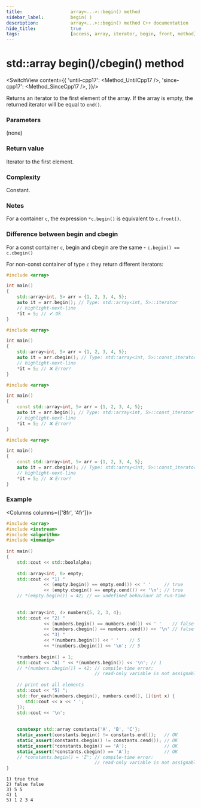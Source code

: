 ```yaml
---
title:					array<...>::begin() method
sidebar_label:			begin( )
description:			array<...>::begin() method C++ documentation
hide_title:				true
tags:					[access, array, iterator, begin, front, method]
---
```



<!-- Terms -->

<!----------------- Codes ---------------------->

<!-- begin() -->

# std::array begin()/cbegin() method

<SwitchView content={{
        'until-cpp17': <Method_UntilCpp17 />,
        'since-cpp17': <Method_SinceCpp17 />,
    }}/>

Returns an <Tooltip title={Term_ContAlias_Iterator}>iterator</Tooltip> to the first element of the array.
If the array is empty, the returned iterator will be equal to `end()`.

### Parameters

(none)

### Return value

Iterator to the first element.

### Complexity

Constant.

### Notes

For a container `c`, the expression `*c.begin()` is equivalent to `c.front()`.

### Difference between begin and cbegin

For a const container `c`, begin and cbegin are the same - `c.begin() == c.cbegin()`

For non-const container of type `c` they return different iterators:

<Tabs>
<TabItem value="non-const-container" label="Non const container" default>

<Tabs>
<TabItem value="begin" label="Begin" default>

```cpp
#include <array>

int main()
{
    std::array<int, 5> arr = {1, 2, 3, 4, 5};
    auto it = arr.begin(); // Type: std::array<int, 5>::iterator
    // highlight-next-line
    *it = 5; // ✔ Ok
}
```

</TabItem>
<TabItem value="cbegin" label="Cbegin" default>

```cpp
#include <array>

int main()
{
    std::array<int, 5> arr = {1, 2, 3, 4, 5};
    auto it = arr.cbegin(); // Type: std::array<int, 5>::const_iterator
    // highlight-next-line
    *it = 5; // ❌ Error! 
}
```

</TabItem>
</Tabs>

</TabItem>
<TabItem value="const-container" label="Const container">

<Tabs>
<TabItem value="begin" label="Begin" default>

```cpp
#include <array>

int main()
{
    const std::array<int, 5> arr = {1, 2, 3, 4, 5};
    auto it = arr.begin(); // Type: std::array<int, 5>::const_iterator
    // highlight-next-line
    *it = 5; // ❌ Error! 
}
```

</TabItem>
<TabItem value="cbegin" label="Cbegin" default>

```cpp
#include <array>

int main()
{
    const std::array<int, 5> arr = {1, 2, 3, 4, 5};
    auto it = arr.cbegin(); // Type: std::array<int, 5>::const_iterator
    // highlight-next-line
    *it = 5; // ❌ Error! 
}
```

</TabItem>
</Tabs>

</TabItem>
</Tabs>

### Example

<Columns columns={['8fr', '4fr']}>
<div>

```cpp title='Main.cpp' showLineNumbers
#include <array>
#include <iostream>
#include <algorithm>
#include <iomanip>
 
int main()
{
    std::cout << std::boolalpha;
 
    std::array<int, 0> empty;
    std::cout << "1) "
              << (empty.begin() == empty.end()) << ' '     // true
              << (empty.cbegin() == empty.cend()) << '\n'; // true
    // *(empty.begin()) = 42; // => undefined behaviour at run-time
 
 
    std::array<int, 4> numbers{5, 2, 3, 4};
    std::cout << "2) "
              << (numbers.begin() == numbers.end()) << ' '    // false
              << (numbers.cbegin() == numbers.cend()) << '\n' // false
              << "3) "
              << *(numbers.begin()) << ' '    // 5
              << *(numbers.cbegin()) << '\n'; // 5
 
    *numbers.begin() = 1;
    std::cout << "4) " << *(numbers.begin()) << '\n'; // 1
    // *(numbers.cbegin()) = 42; // compile-time error: 
                                 // read-only variable is not assignable
 
    // print out all elements
    std::cout << "5) ";
    std::for_each(numbers.cbegin(), numbers.cend(), [](int x) {
       std::cout << x << ' ';
    });
    std::cout << '\n';
 
 
    constexpr std::array constants{'A', 'B', 'C'};
    static_assert(constants.begin() != constants.end());   // OK
    static_assert(constants.cbegin() != constants.cend()); // OK
    static_assert(*constants.begin() == 'A');              // OK
    static_assert(*constants.cbegin() == 'A');             // OK
    // *constants.begin() = 'Z'; // compile-time error: 
                                 // read-only variable is not assignable
}
```

</div>
<div>

```plaintext title="Possible output"
1) true true
2) false false
3) 5 5
4) 1
5) 1 2 3 4
```

</div>
</Columns>
